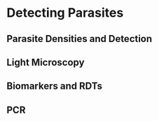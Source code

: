 # Detecting Parasites

## Parasite Densities and Detection 

## Light Microscopy 

## Biomarkers and RDTs 

## PCR 